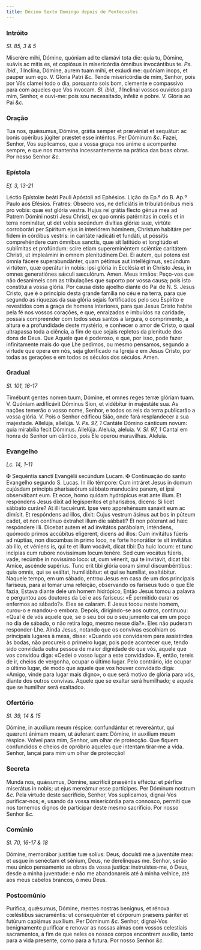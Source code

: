 ```yaml
---
title: Décimo Sexto Domingo depois de Pentecostes
---
```


### Intróito 

_Sl. 85, 3 & 5_

<div class="grid grid-cols-2 gap-5">
  <span class="text-justify">
    Miserére mihi, Dómine, quóniam ad te clamávi tota die: quia tu, Dómine,
    suávis ac mitis es, et copiósus in misericórdia ómnibus invocántibus te.
    <em>Ps. ibid., 1</em> Inclína, Dómine, aurem tuam mihi, et exáudi me: quóniam
    inops, et pauper sum ego. V. Gloria Patri <em>&c.</em>
  </span>
  <span class="text-justify">
    Tende misericórdia de mim, Senhor, pois por Vós clamei todo o dia, porquanto
    sois bom, clemente e compassivo para com aqueles que Vos invocam.
    <em>Sl. ibid., 1</em> Inclinai vossos ouvidos para mim, Senhor, e ouvi-me: pois
    sou necessitado, infeliz e pobre. V. Glória ao Pai <em>&c.</em>
  </span>
</div>

### Oração

<div class="grid grid-cols-2 gap-5">
  <span class="text-justify">
    Tua nos, quǽsumus, Dómine, grátia semper et prævéniat et sequátur: ac bonis
    opéribus júgiter præstet esse inténtos. Per Dóminum <em>&c.</em>
  </span>
  <span class="text-justify">
    Fazei, Senhor, Vos suplicamos, que a vossa graça nos anime e acompanhe
    sempre, e que nos mantenha incessantemente na prática das boas obras. Por
    nosso Senhor <em>&c.</em>
  </span>
</div>

### Epístola 

_Ef. 3, 13-21_

<div class="grid grid-cols-2 gap-5">
  <span class="text-justify">
    Léctio Epístolæ beáti Pauli Apóstoli ad Ephésios.
  </span>
  <span class="text-justify">Lição da Ep.ª do B. Ap.º Paulo aos Efésios.</span>
  <span class="text-justify">
    Fratres: Obsecro vos, ne deficiátis in tribulatiónibus meis pro vobis: quæ
    est glória vestra. Hujus rei grátia flecto génua mea ad Patrem Dómini nostri
    Jesu Christi, ex quo omnis patérnitas in cœlis et in terra nominátur, ut det
    vobis secúndum divítias glóriæ suæ, virtúte corroborári per Spíritum ejus in
    interiórem hóminem, Christum habitáre per fidem in córdibus vestris: in
    caritáte radicáti et fundáti, ut póssitis comprehéndere cum ómnibus sanctis,
    quæ sit latitúdo et longitúdo et sublímitas et profúndum: scire etiam
    supereminéntem sciéntiæ caritátem Christi, ut impleámini in omnem
    plenitúdinem Dei. Ei autem, qui potens est ómnia fácere superabundánter,
    quam pétimus aut intellégimus, secúndum virtútem, quæ operátur in nobis:
    ipsi glória in Ecclésia et in Christo Jesu, in omnes generatiónes sǽculi
    sæculórum. Amen.
  </span>
  <span class="text-justify">
    Meus irmãos: Peço-vos que não desanimeis com as tribulações que suporto por
    vossa causa; pois isto constitui a vossa glória. Por causa disto ajoelho
    diante do Pai de N. S. Jesus Cristo, que é o princípio desta grande família
    no céu e na terra, para que segundo as riquezas da sua glória sejais
    fortificados pelo seu Espírito e revestidos com a graça de homens
    interiores, para que Jesus Cristo habite pela fé nos vossos corações, e que,
    enraizados e imbuídos na caridade, possais compreender com todos seus santos
    a largura, o comprimento, a altura e a profundidade deste mystério, e
    conhecer o amor de Cristo, o qual ultrapassa toda a ciência, a fim de que
    sejais repletos da plenitude dos dons de Deus. Que Aquele que é poderoso, e
    que, por isso, pode fazer infinitamente mais do que Lhe pedimos, ou mesmo
    pensamos, segundo a virtude que opera em nós, seja glorificado na Igreja e
    em Jesus Cristo, por todas as gerações e em todos os séculos dos séculos.
    Amen.
  </span>
</div>

### Gradual 

_Sl. 101, 16-17_

<div class="grid grid-cols-2 gap-5">
  <span class="text-justify">
    Timébunt gentes nomen tuum, Dómine, et omnes reges terræ glóriam tuam. V.
    Quóniam ædificávit Dóminus Sion, et vidébitur in majestáte sua.
  </span>
  <span class="text-justify">
    As nações temerão o vosso nome, Senhor, e todos os reis da terra publicarão
    a vossa glória. V. Pois o Senhor edificou Sião, onde fará resplandecer a sua
    majestade.
  </span>
  <span class="text-justify">
    Allelúja, allelúja. V. <em>Ps. 97, 1</em> Cantáte Dómino cánticum novum:
    quia mirabília fecit Dóminus. Allelúja.
  </span>
  <span class="text-justify">
    Aleluia, aleluia. V. <em>Sl. 97, 1</em> Cantai em honra do Senhor um
    cântico, pois Ele operou maravilhas. Aleluia.
  </span>
</div>

### Evangelho 

_Lc. 14, 1-11_

<div class="grid grid-cols-2 gap-5">
  <span class="text-justify">
    <span class="text-red-500">&#10016;</span> Sequéntia sancti Evangélii
    secúndum Lucam.
  </span>
  <span class="text-justify">
    <span class="text-red-500">&#10016;</span> Continuação do santo Evangelho
    segundo S. Lucas.
  </span>
  <span class="text-justify">
    In illo témpore: Cum intráret Jesus in domum cujúsdam príncipis pharisæórum
    sábbato manducáre panem, et ipsi observábant eum. Et ecce, homo quidam
    hydrópicus erat ante illum. Et respóndens Jesus dixit ad legisperítos et
    pharisǽos, dicens: Si licet sábbato curáre? At illi tacuérunt. Ipse vero
    apprehénsum sanávit eum ac dimísit. Et respóndens ad illos, dixit: Cujus
    vestrum ásinus aut bos in púteum cadet, et non contínuo éxtrahet illum die
    sábbati? Et non póterant ad hæc respóndere illi. Dicebat autem et ad
    invitátos parábolam, inténdens, quómodo primos accúbitus elígerent, dicens
    ad illos: Cum invitátus fúeris ad núptias, non discúmbas in primo loco, ne
    forte honorátior te sit invitátus ab illo, et véniens is, qui te et illum
    vocávit, dicat tibi: Da huic locum: et tunc incípias cum rubóre novíssimum
    locum tenére. Sed cum vocátus fúeris, vade, recúmbe in novíssimo loco: ut,
    cum vénerit, qui te invitávit, dicat tibi: Amíce, ascénde supérius. Tunc
    erit tibi glória coram simul discumbéntibus: quia omnis, qui se exáltat,
    humiliábitur: et qui se humíliat, exaltábitur.
  </span>
  <span class="text-justify">
    Naquele tempo, em um sábado, entrou Jesus em casa de um dos principais
    fariseus, para aí tomar uma refeição, observando os fariseus tudo o que Ele
    fazia, Estava diante dele um homem hidrópico, Então Jesus tomou a palavra e
    perguntou aos doutores da Lei e aos fariseus: «É permitido curar os enfermos
    ao sábado?». Eles se calaram. E Jesus tocou neste homem, curou-o e mandou-o
    embora. Depois, dirigindo-se aos outros, continuou: «Qual é de vós aquele
    que, se o seu boi ou o seu jumento cai em um poço no dia de sábado, o não
    retira logo, mesmo nesse dia?». Eles não puderam responder-Lhe. Ainda Jesus,
    notando que os convivas escolhiam os principais lugares à mesa, disse:
    «Quando vos convidarem para assistirdes às bodas, não procureis o primeiro
    lugar, pois pode acontecer que, tendo sido convidada outra pessoa de maior
    dignidade do que vós, aquele que vos convidou diga: «Cedei o vosso lugar a
    este convidado». E, então, tereis de ir, cheios de vergonha, ocupar o último
    lugar. Pelo contrário, ide ocupar o último lugar, de modo que aquele que vos
    houver convidado diga: «Amigo, vinde para lugar mais digno», o que será
    motivo de glória para vós, diante dos outros convivas. Aquele que se exaltar
    será humilhado; e aquele que se humilhar será exaltado».
  </span>
</div>

### Ofertório 

_Sl. 39, 14 & 15_

<div class="grid grid-cols-2 gap-5">
  <span class="text-justify">
    Dómine, in auxílium meum réspice: confundántur et revereántur, qui quærunt
    ánimam meam, ut áuferant eam: Dómine, in auxílium meum réspice.
  </span>
  <span class="text-justify">
    Volvei para mim, Senhor, um olhar de protecção. Que fiquem confundidos e
    cheios de opróbrio aqueles que intentam tirar-me a vida. Senhor, lançai para
    mim um olhar de protecção!
  </span>
</div>

### Secreta

<div class="grid grid-cols-2 gap-5">
  <span class="text-justify">
    Munda nos, quǽsumus, Dómine, sacrifícii præséntis efféctu: et pérfice
    miserátus in nobis; ut ejus mereámur esse partícipes. Per Dóminum nostrum
    <em>&c.</em>
  </span>
  <span class="text-justify">
    Pela virtude deste sacrifício, Senhor, Vos suplicamos, dignai-Vos
    purificar-nos; e, usando da vossa misericórdia para connosco, permiti que
    nos tornemos dignos de participar deste mesmo sacrifício. Por nosso Senhor
    <em>&c.</em>
  </span>
</div>

### Comúnio 

_Sl. 70, 16-17 & 18_

<div class="grid grid-cols-2 gap-5">
  <span class="text-justify">
    Dómine, memorábor justítiæ tuæ solíus: Deus, docuísti me a juventúte mea: et
    usque in senéctam et sénium, Deus, ne derelínquas me.
  </span>
  <span class="text-justify">
    Senhor, serão meu único pensamento as obras da vossa justiça:
    instruístes-me, ó Deus, desde a minha juventude: e não me abandonareis até à
    minha velhice, até aos meus cabelos brancos, ó meu Deus.
  </span>
</div>

### Postcomúnio

<div class="grid grid-cols-2 gap-5">
  <span class="text-justify">
    Purífica, quǽsumus, Dómine, mentes nostras benígnus, et rénova cœléstibus
    sacraméntis: ut consequénter et córporum præsens páriter et futúrum capiámus
    auxílium. Per Dóminum <em>&c.</em>
  </span>
  <span class="text-justify">
    Senhor, dignai-Vos benignamente purificar e renovar as nossas almas com
    vossos celestiais sacramentos, a fim de que neles os nossos corpos encontrem
    auxílio, tanto para a vida presente, como para a futura. Por nosso Senhor
    <em>&c.</em>
  </span>
</div>
